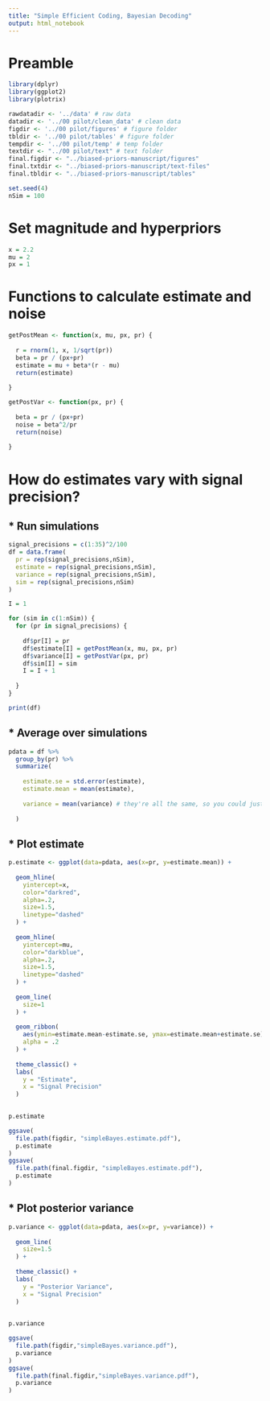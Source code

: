 ```yaml
---
title: "Simple Efficient Coding, Bayesian Decoding"
output: html_notebook
---
```


# Preamble

```r

library(dplyr)
library(ggplot2)
library(plotrix)

rawdatadir <- '../data' # raw data
datadir <- '../00 pilot/clean_data' # clean data
figdir <- '../00 pilot/figures' # figure folder
tbldir <- '../00 pilot/tables' # figure folder
tempdir <- '../00 pilot/temp' # temp folder
textdir <- "../00 pilot/text" # text folder
final.figdir <- "../biased-priors-manuscript/figures"
final.txtdir <- "../biased-priors-manuscript/text-files"
final.tbldir <- "../biased-priors-manuscript/tables"

set.seed(4)
nSim = 100

```

# Set magnitude and hyperpriors

```r

x = 2.2
mu = 2
px = 1

```

# Functions to calculate estimate and noise

```r

getPostMean <- function(x, mu, px, pr) {
  
  r = rnorm(1, x, 1/sqrt(pr))
  beta = pr / (px+pr)
  estimate = mu + beta*(r - mu)
  return(estimate)
  
}

getPostVar <- function(px, pr) {
  
  beta = pr / (px+pr)
  noise = beta^2/pr
  return(noise)
  
}

```

# How do estimates vary with signal precision?

## * Run simulations

```r

signal_precisions = c(1:35)^2/100
df = data.frame(
  pr = rep(signal_precisions,nSim), 
  estimate = rep(signal_precisions,nSim),
  variance = rep(signal_precisions,nSim),
  sim = rep(signal_precisions,nSim)
)

I = 1

for (sim in c(1:nSim)) {
  for (pr in signal_precisions) {
  
    df$pr[I] = pr
    df$estimate[I] = getPostMean(x, mu, px, pr)
    df$variance[I] = getPostVar(px, pr)
    df$sim[I] = sim
    I = I + 1
    
  }
}

print(df)

```

## * Average over simulations

```r

pdata = df %>%
  group_by(pr) %>%
  summarize(
    
    estimate.se = std.error(estimate),
    estimate.mean = mean(estimate),
    
    variance = mean(variance) # they're all the same, so you could just as well use first(), last(), etc...
    
  )

```

## * Plot estimate

```r

p.estimate <- ggplot(data=pdata, aes(x=pr, y=estimate.mean)) +
  
  geom_hline(
    yintercept=x,
    color="darkred",
    alpha=.2,
    size=1.5,
    linetype="dashed"
  ) +
  
  geom_hline(
    yintercept=mu,
    color="darkblue",
    alpha=.2,
    size=1.5,
    linetype="dashed"
  ) +
  
  geom_line(
    size=1
  ) +
  
  geom_ribbon(
    aes(ymin=estimate.mean-estimate.se, ymax=estimate.mean+estimate.se),
    alpha = .2
  ) +
  
  theme_classic() +
  labs(
    y = "Estimate",
    x = "Signal Precision"
  )
  

p.estimate

ggsave(
  file.path(figdir, "simpleBayes.estimate.pdf"),
  p.estimate
)
ggsave(
  file.path(final.figdir, "simpleBayes.estimate.pdf"),
  p.estimate
)

```

## * Plot posterior variance

```r

p.variance <- ggplot(data=pdata, aes(x=pr, y=variance)) +
  
  geom_line(
    size=1.5
  ) +
  
  theme_classic() +
  labs(
    y = "Posterior Variance",
    x = "Signal Precision"
  )
  

p.variance

ggsave(
  file.path(figdir,"simpleBayes.variance.pdf"), 
  p.variance
)
ggsave(
  file.path(final.figdir,"simpleBayes.variance.pdf"), 
  p.variance
)

```

